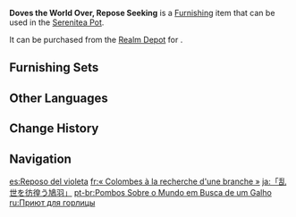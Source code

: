 {{Furnishing Infobox
|id             = 372326
|image          = Item Doves the World Over, Repose Seeking.png
|category       = Landform
|subcategory    = Tree
|quality        = 3
|adeptal_energy = 20
|load           = 100
|reduced_load   = 100
|description    = A lush and lovely sakura that is known for shining bluish-black under the moonlight. Its light fragrance is particularly unique, and often wafts over to the distant sea or sky. In nights where no people walk, birds will perch themselves upon this sakura's branches and use it as a peaceful place of repose. Who knows where [[Kaedehara Kazuha|the wanderer]] who gave this tree its nickname is now?
|mention        = Kaedehara Kazuha
|source1        = [[Realm Depot]]
}}
'''Doves the World Over, Repose Seeking''' is a [[Furnishing]] item that can be used in the [[Serenitea Pot]].

It can be purchased from the [[Realm Depot]] for {{Item|Realm Currency|30|x=80}}.

==Furnishing Sets==
{{Craft Usage|type=Furnishing Set}}

==Other Languages==
{{Other Languages
|en      = Doves the World Over, Repose Seeking
|zhs     = 「世纷鸠羽寻栖枝」
|zhs_rm  = "Shì Fēn Jiū Yǔ Xún Qīzhī"
|zht     = 「世紛鳩羽尋棲枝」
|zht_rm  = "Shì Fēn Jiū Yǔ Xún Qīzhī"
|zh_tl   = "Dove Wings Among Worldly Disputes Seeking A Branch to Perch"
|ja      = 「乱世を彷徨う鳩羽」
|ja_rm   = "Ransei wo Samayou Hatoba"
|ja_tl   = "Dove Wings Roaming a Turbulent World"
|ja_note = Additionally, {{ja|鳩羽色|rm=hatoba-iro|lit=dove wing color}} refers to a shade of grayish purple, named in the English item description as "bluish-black."
|ko      = 「비둘기의 안식처」
|ko_rm   = "Bidulgi-ui Ansikcheo"
|ko_tl   = "Relief of Doves"
|es      = Reposo del violeta
|es_tl   = The Violet's Repose
|fr      = «&nbsp;Colombes à la recherche d'une branche&nbsp;»
|fr_tl   = "Doves Seeking a Branch"
|ru      = Приют для горлицы
|ru_tl   = Refuge for a {{w|European turtle dove|Turtledove}}
|th      = "นกพิราบใฝ่หาที่พักพิง"
|th_rm   = 
|th_tl   = 
|vi      = Chim Rừng Tìm Bến Đỗ
|vi_tl   = 
|de      = „Sitzplatz für Vögel“
|de_tl   = "Seat for Birds"
|id      = "Pohon Peristirahatan Merpati"
|id_tl   = "Resting Tree for Doves"
|pt      = Pombos Sobre o Mundo em Busca de um Galho
|pt_tl   = 
|tr      = Dünyanın Etrafında Dinlence Yeri Arayan Kuğular
|tr_tl   = 
|it      = Colombe in ogni angolo del mondo cercano riposo
|it_tl   = 
}}

==Change History==
{{Change History|2.2}}

==Navigation==
{{Furnishing Navbox|exterior}}

[[es:Reposo del violeta]]
[[fr:« Colombes à la recherche d'une branche »]]
[[ja:「乱世を彷徨う鳩羽」]]
[[pt-br:Pombos Sobre o Mundo em Busca de um Galho]]
[[ru:Приют для горлицы]]